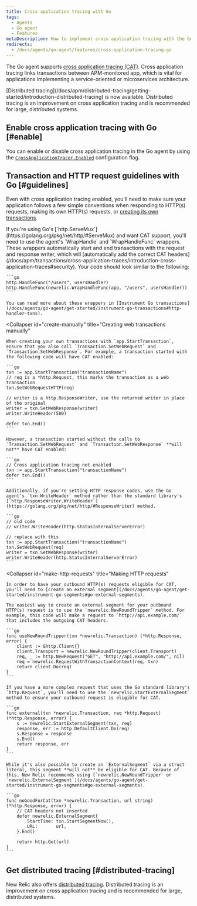 ```yaml
---
title: Cross application tracing with Go
tags:
  - Agents
  - Go agent
  - Features
metaDescription: How to implement cross application tracing with the Go agent in order to connect transactions across APM-monitored apps.
redirects:
  - /docs/agents/go-agent/features/cross-application-tracing-go
---
```


The Go agent supports [cross application tracing (CAT)](/docs/apm/transactions/cross-application-traces/introduction-cross-application-traces). Cross application tracing links transactions between APM-monitored app, which is vital for applications implementing a service-oriented or microservices architecture.

<Callout variant="important">
  [Distributed tracing](/docs/apm/distributed-tracing/getting-started/introduction-distributed-tracing) is now available. Distributed tracing is an improvement on cross application tracing and is recommended for large, distributed systems.
</Callout>

## Enable cross application tracing with Go [#enable]

You can enable or disable cross application tracing in the Go agent by using the [`CrossApplicationTracer.Enabled`](/docs/agents/go-agent/instrumentation/go-agent-configuration#cross-tracer-enabled) configuration flag.

## Transaction and HTTP request guidelines with Go [#guidelines]

Even with cross application tracing enabled, you'll need to make sure your application follows a few simple conventions when responding to HTTP(s) requests, making its own HTTP(s) requests, or [creating its own transactions](/docs/agents/go-agent/get-started/instrument-go-transactions).

<CollapserGroup>
  <Collapser
    id="create-transactions"
    title="Creating transactions via http.ServeMux"
  >
    If you're using Go's [`http.ServeMux`](https://golang.org/pkg/net/http/#ServeMux) and want CAT support, you'll need to use the agent's `WrapHandle` and `WrapHandleFunc` wrappers. These wrappers automatically start and end transactions with the request and response writer, which will [automatically add the correct CAT headers](/docs/apm/transactions/cross-application-traces/introduction-cross-application-traces#security). Your code should look similar to the following:

    ```go
    http.HandleFunc("/users", usersHandler)
    http.HandleFunc(newrelic.WrapHandleFunc(app, "/users", usersHandler))
    ```

    You can read more about these wrappers in [Instrument Go transactions](/docs/agents/go-agent/get-started/instrument-go-transactions#http-handler-txns).
  </Collapser>

  <Collapser
    id="create-manually"
    title="Creating web transactions manually"
  >
    When creating your own transactions with `app.StartTransaction`, ensure that you also call `Transaction.SetWebRequest` and `Transaction.SetWebResponse`. For example, a transaction started with the following code will have CAT enabled:

    ```go
    txn := app.StartTransaction("transactionName")
    // req is a *http.Request, this marks the transaction as a web transaction
    txn.SetWebRequestHTTP(req)

    // writer is a http.ResponseWriter, use the returned writer in place of the original
    writer = txn.SetWebResponse(writer)
    writer.WriteHeader(500)

    defer txn.End()
    ```

    However, a transaction started without the calls to `Transaction.SetWebRequest` and `Transaction.SetWebResponse` **will not** have CAT enabled:

    ```go
    // Cross application tracing not enabled
    txn := app.StartTransaction("transactionName")
    defer txn.End()
    ```

    Additionally, if you're setting HTTP response codes, use the Go agent's `txn.WriteHeader` method rather than the standard library's [`http.ResponseWriter.WriteHeader`](https://golang.org/pkg/net/http/#ResponseWriter) method.

    ```go
    // old code
    // writer.WriteHeader(http.StatusInternalServerError)

    // replace with this
    txn := app.StartTransaction("transactionName")
    txn.SetWebRequest(req)
    writer = txn.SetWebResponse(writer)
    writer.WriteHeader(http.StatusInternalServerError)
    ```
  </Collapser>

  <Collapser
    id="make-http-requests"
    title="Making HTTP requests"
  >
    In order to have your outbound HTTP(s) requests eligible for CAT, you'll need to [create an external segment](/docs/agents/go-agent/get-started/instrument-go-segments#go-external-segments).

    The easiest way to create an external segment for your outbound HTTP(s) request is to use the `newrelic.NewRoundTripper` method. For example, this code will make a request to `http://api.example.com/` that includes the outgoing CAT headers.

    ```go
    func useNewRoundTripper(txn *newrelic.Transaction) (*http.Response, error) {
        client := &http.Client{}
        client.Transport = newrelic.NewRoundTripper(client.Transport)
        req, _ := http.NewRequest("GET", "http://api.example.com/", nil)
        req = newrelic.RequestWithTransactionContext(req, txn)
        return client.Do(req)
    }
    ```

    If you have a more complex request that uses the Go standard library's `http.Request`, you'll need to use the `newrelic.StartExternalSegment` method to ensure your outbound request is eligible for CAT.

    ```go
    func external(txn *newrelic.Transaction, req *http.Request) (*http.Response, error) {
        s := newrelic.StartExternalSegment(txn, req)
        response, err := http.DefaultClient.Do(req)
        s.Response = response
        s.End()
        return response, err
    }
    ```

    While it's also possible to create an `ExternalSegment` via a struct literal, this segment **will not** be eligible for CAT. Because of this, New Relic recommends using [`newrelic.NewRoundTripper` or `newrelic.ExternalSegment`](/docs/agents/go-agent/get-started/instrument-go-segments#go-external-segments).

    ```go
    func noGoodForCat(txn *newrelic.Transaction, url string) (*http.Response, error) {
        // CAT headers not inserted
        defer newrelic.ExternalSegment{
            StartTime: txn.StartSegmentNow(),
            URL:       url,
        }.End()

        return http.Get(url)
    }
    ```
  </Collapser>
</CollapserGroup>

## Get distributed tracing [#distributed-tracing]

New Relic also offers [distributed tracing](/docs/apm/distributed-tracing/getting-started/introduction-distributed-tracing). Distributed tracing is an improvement on cross application tracing and is recommended for large, distributed systems.
